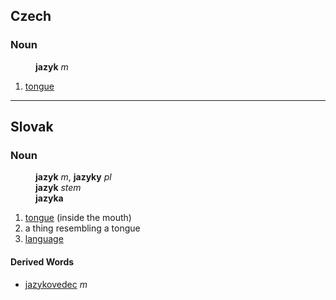 ==Czech==
===Noun===
:'''jazyk''' ''m''
# [[tongue]]

----

==Slovak==
===Noun===
:'''jazyk''' ''m'', '''jazyky''' ''pl''
:'''jazyk''' ''stem''
:'''jazyka''' ''{{gensg}}''
:{{decpat}} {{dub}}
# [[tongue]] (inside the mouth)
# a thing resembling a tongue
# [[language]]

====Derived Words====
* [[jazykovedec]] ''m''